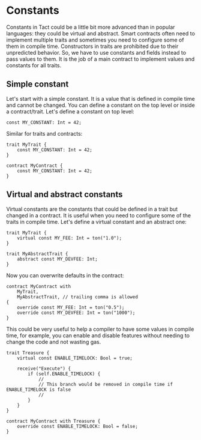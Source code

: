 # Constants

Constants in Tact could be a little bit more advanced than in popular languages: they could be virtual and abstract. Smart contracts often need to implement multiple traits and sometimes you need to configure some of them in compile time. Constructors in traits are prohibited due to their unpredicted behavior. So, we have to use constants and fields instead to pass values to them. It is the job of a main contract to implement values and constants for all traits.

## Simple constant

Let's start with a simple constant. It is a value that is defined in compile time and cannot be changed. You can define a constant on the top level or inside a contract/trait. Let's define a constant on top level:

```tact
const MY_CONSTANT: Int = 42;
```

Similar for traits and contracts:

```tact
trait MyTrait {
    const MY_CONSTANT: Int = 42;
}

contract MyContract {
    const MY_CONSTANT: Int = 42;
}
```

## Virtual and abstract constants

Virtual constants are the constants that could be defined in a trait but changed in a contract. It is useful when you need to configure some of the traits in compile time. Let's define a virtual constant and an abstract one:

```tact
trait MyTrait {
    virtual const MY_FEE: Int = ton("1.0");
}

trait MyAbstractTrait {
    abstract const MY_DEVFEE: Int;
}
```

Now you can overwrite defaults in the contract:

```tact
contract MyContract with
    MyTrait,
    MyAbstractTrait, // trailing comma is allowed
{
    override const MY_FEE: Int = ton("0.5");
    override const MY_DEVFEE: Int = ton("1000");
}
```

This could be very useful to help a compiler to have some values in compile time, for example, you can enable and disable features without needing to change the code and not wasting gas.

```tact
trait Treasure {
    virtual const ENABLE_TIMELOCK: Bool = true;

    receive("Execute") {
        if (self.ENABLE_TIMELOCK) {
            //
            // This branch would be removed in compile time if ENABLE_TIMELOCK is false
            //
        }
    }
}

contract MyContract with Treasure {
    override const ENABLE_TIMELOCK: Bool = false;
}
```
